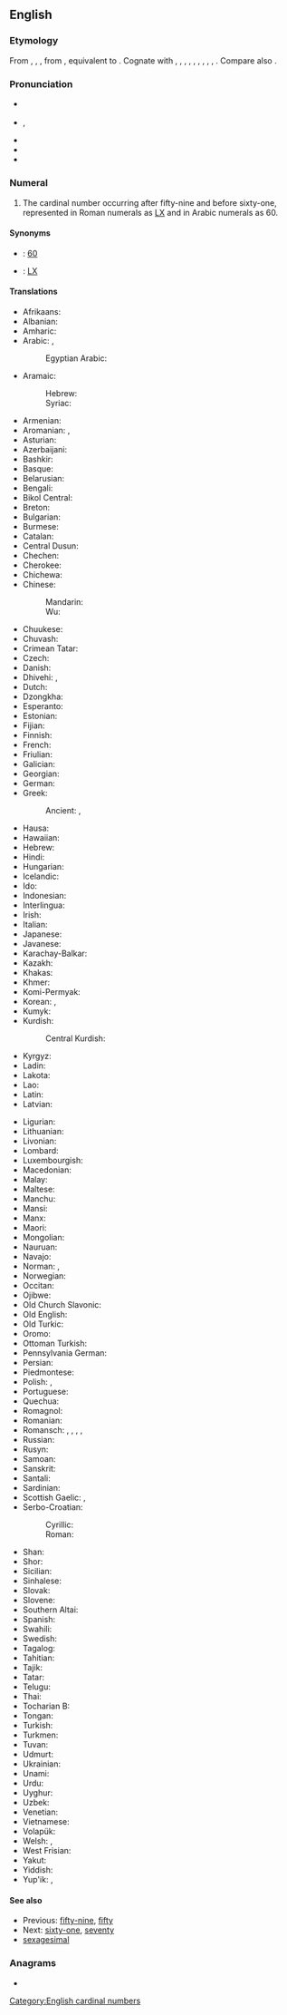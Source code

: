 ==English==
{{number box|en|60}}

===Etymology===
From {{inh|en|enm|sixty}}, {{m|enm|sexty}}, {{inh|en|ang|sixtiġ}}, from {{inh|en|gem-pro|*sehs tigiwiz|t=sixty}}, equivalent to {{af|en|six|-ty}}. Cognate with {{cog|sco|sexty}}, {{m|sco|saxty|t=sixty}}, {{cog|stq|säkstich|t=sixty}}, {{cog|fy|sechstich|t=sixty}}, {{cog|nl|zestig|t=sixty}}, {{cog|nds-de|sesstig|t=sixty}}, {{cog|de|sechzig|t=sixty}}, {{cog|sv|sextio|t=sixty}}, {{cog|no|seksti|t=sixty}}, {{cog|is|sextíu|t=sixty}}. Compare also {{cog|sa|षष्टि}}.

===Pronunciation===
* {{a|RP}} {{IPA|en|/ˈsɪkstɪ/}}
* {{a|GA}} {{enPR|sĭksʹtē}}, {{IPA|en|/ˈsɪksti/}}
* {{audio|en|en-us-sixty.ogg|Audio (US)}}
* {{audio|en|LL-Q1860 (eng)-I learned some phrases-sixty.wav|Audio (UK)}}
* {{hyph|en|six|ty}}

===Numeral===
{{head|en|numeral}}

# The cardinal number occurring after fifty-nine and before sixty-one, represented in Roman numerals as [[LX]] and in Arabic numerals as 60.

====Synonyms====
* {{w|Arabic numerals}}: [[60]]
* {{w|Roman numerals}}: [[LX]]

====Translations====
{{trans-top|cardinal number}}
* Afrikaans: {{t+|af|sestig}}
* Albanian: {{t+|sq|gjashtëdhjetë}}
* Amharic: {{t|am|ስልሳ}}
* Arabic: {{t|ar|سِتِّينَ}}, {{qualifier|only nominative|formal}} {{t|ar|سِتُّونَ}}
*: Egyptian Arabic: {{t|arz|ستين|tr=sittīn}}
* Aramaic:
*: Hebrew: {{t-check|arc|שתין|c|tr=shtīn|sc=Hebr}}
*: Syriac: {{t-check|arc|ܫܬܝܢ|c|tr=shtīn|sc=Syrc}}
* Armenian: {{t+|hy|վաթսուն}}
* Aromanian: {{t|rup|shaidzãts}}, {{t|rup|shaidzãtsi}}
* Asturian: {{t+|ast|sesenta}}
* Azerbaijani: {{t+|az|altmış}}
* Bashkir: {{t|ba|алтмыш|sc=Cyrl}}
* Basque: {{t+|eu|hirurogei}}
* Belarusian: {{t|be|шэ́сцьдзесят}}
* Bengali: {{t+|bn|ষাট}}
* Bikol Central: {{t|bcl|anom na pulo}}
* Breton: {{t+|br|tri-ugent}}
* Bulgarian: {{t|bg|шестдесе́т}}
* Burmese: {{t|my|ခြောက်ဆယ်}}
* Catalan: {{t+|ca|seixanta}}
* Central Dusun: {{t|dtp|onom nohopod}}
* Chechen: {{t|ce|кхузткъа}}
* Cherokee: {{t|chr|ᏑᏓᎵᏍᎪᎯ}}
* Chichewa: {{t|ny|makumi asanu n'limodzi}}
* Chinese:
*: Mandarin: {{t+|cmn|六十|tr=liùshí}}
*: Wu: {{t|wuu|六十|tr=lok zoep}}
* Chuukese: {{t|chk|wone}}
* Chuvash: {{t|cv|утмӑл|sc=Cyrl}}
* Crimean Tatar: {{t|crh|altmış}}
* Czech: {{t+|cs|šedesát}}
* Danish: {{t+|da|tres}}
* Dhivehi: {{t|dv|ހަށްޓި}}, {{t|dv|ފަސްދޮޅަސް}}
* Dutch: {{t+|nl|zestig|f}}
* Dzongkha: {{t|dz|དྲུག་ཅུ}}
* Esperanto: {{t+|eo|sesdek}}
* Estonian: {{t+|et|kuuskümmend}}
* Fijian: {{t|fj|onosagavulu}}
* Finnish: {{t+|fi|kuusikymmentä}}
* French: {{t+|fr|soixante|m}}
* Friulian: {{t|fur|sessante}}
* Galician: {{t+|gl|sesenta}}
* Georgian: {{t|ka|სამოცი}}
* German: {{t+|de|sechzig|f}}
* Greek: {{t+|el|εξήντα}}
*: Ancient: {{t|grc|ἑξήκοντα}}, {{t|grc|ξ΄}} {{qualifier|numeral}}
* Hausa: {{t|ha|sittin|alt=sìttin}}
* Hawaiian: {{t|haw|kanaono}}
* Hebrew: {{t|he|שישים|m|f|tr=shishím|alt=שִׁשִּׁים}}
* Hindi: {{t+|hi|साठ}}
* Hungarian: {{t+|hu|hatvan}}
* Icelandic: {{t+|is|sextíu}}
* Ido: {{t+|io|sisadek}}
* Indonesian: {{t+|id|enam puluh}}
* Interlingua: {{t|ia|sexanta}}
* Irish: {{t+|ga|seasca}}
* Italian: {{t+|it|sessanta}}
* Japanese: {{t+|ja|六十|tr=ろくじゅう, rokujū, むそ, muso}}
* Javanese: {{t+|jv|sawidak}}
* Karachay-Balkar: {{t|krc|алтмыш|tr=altmış|sc=Cyrl}}
* Kazakh: {{t+|kk|алпыс|sc=Cyrl}}
* Khakas: {{t|kjh|алтон|sc=Cyrl}}
* Khmer: {{t+|km|ហុកសិប|tr=hok səp}}
* Komi-Permyak: {{t|koi|кватьдас}}
* Korean: {{t+|ko|육십(六十)}}, {{t+|ko|예순}}
* Kumyk: {{t|kum|алтмыш}}
* Kurdish:
*: Central Kurdish: {{t+|ckb|شەست}}
* Kyrgyz: {{t+|ky|алтымыш|sc=Cyrl}}
* Ladin: {{t|lld|sessanta}}
* Lakota: {{t|lkt|wikčémna šákpe}}
* Lao: {{t|lo|ຫົກສິບ}}
* Latin: {{t|la|sexaginta}}
* Latvian: {{t+|lv|sešdesmit}}
{{trans-mid}}
* Ligurian: {{t-needed|lij}}
* Lithuanian: {{t+|lt|šešiasdešimt}}
* Livonian: {{t|liv|kūžkimdõ}}
* Lombard: {{t-needed|lmo}}
* Luxembourgish: {{t|lb|siechzeg}}
* Macedonian: {{t|mk|ше́есет}}
* Malay: {{t|ms|enam puluh}}
* Maltese: {{t|mt|sittin}}
* Manchu: {{t|mnc|ᠨᡳᠨᠵᡠ}}
* Mansi: {{t|mns|хо̄тпан}}
* Manx: {{t|gv|tree feed}}
* Maori: {{t+|mi|ono tekau}}
* Mongolian: {{t+|mn|жар}}
* Nauruan: {{t|na|añama}}
* Navajo: {{t|nv|hastą́diin}}
* Norman: {{t|nrf|sessànte}} {{qualifier|Guernsey}}, {{t|nrf|souaixante}} {{qualifier|Jersey}}
* Norwegian: {{t+|no|seksti}}
* Occitan: {{t+|oc|seissanta}}
* Ojibwe: {{t|oj|ningodwaasimidana}}
* Old Church Slavonic: {{t|cu|шесть десѧтъ}}
* Old English: {{t|ang|sixtiġ}}
* Old Turkic: {{t|otk|𐰞𐱄𐰢𐱀|ts=altmïš}}
* Oromo: {{t|om|jaatama}}
* Ottoman Turkish: {{t|ota|آلتمش|tr=altmış|sc=ota-Arab}}
* Pennsylvania German: {{t|pdc|sechzich}}
* Persian: {{t+|fa|شصت|tr=šast}}
* Piedmontese: {{t|pms|sessanta}}
* Polish: {{t+|pl|sześćdziesiąt}}, {{t+|pl|kopa|f}} {{qualifier|colloquial}}
* Portuguese: {{t+|pt|sessenta}}
* Quechua: {{t|qu|suqta chunka}}
* Romagnol: {{t-needed|rgn}}
* Romanian: {{t+|ro|șaizeci}}
* Romansch: {{t|rm|sessanta}}, {{t|rm|sissonta}}, {{t|rm|sissànta}}, {{t|rm|sesaunta}}, {{t|rm|sesanta}}
* Russian: {{t+|ru|шестьдеся́т}}
* Rusyn: {{t|rue|шістдеся́ть}}
* Samoan: {{t|sm|onosefulu}}
* Sanskrit: {{t+|sa|षष्टि}}
* Santali: {{t|sat|ᱛᱩᱨᱩᱭ ᱜᱮᱞ}}
* Sardinian: {{t|sc|sessanta}}
* Scottish Gaelic: {{qualifier|old system}} {{t|gd|trì}} {{t|gd|fichead}}, {{qualifier|new system}} {{t|gd|seasgad}}
* Serbo-Croatian:
*: Cyrillic: {{t|sh|шездесет|sc=Cyrl}}
*: Roman: {{t|sh|šezdeset}}
* Shan: {{t|shn|ႁူၵ်းသိပ်း}}
* Shor: {{t|cjs|алтон|tr=alton|sc=Cyrl}}
* Sicilian: {{t+|scn|sissanta}}
* Sinhalese: {{t|si|හැට}}
* Slovak: {{t+|sk|šesťdesiat}}
* Slovene: {{t+|sl|šestdeset}}
* Southern Altai: {{t|alt|алтан}}
* Spanish: {{t+|es|sesenta}}
* Swahili: {{t+|sw|sitini}}
* Swedish: {{t+|sv|sextio}}
* Tagalog: {{t|tl|animnapu}}
* Tahitian: {{t|ty|ono 'ahuru}}
* Tajik: {{t+|tg|шаст|sc=Cyrl}}
* Tatar: {{t+|tt|алтмыш|sc=Cyrl}}
* Telugu: {{t+|te|అరవై}}
* Thai: {{t+|th|หกสิบ}}
* Tocharian B: {{t|txb|ṣkaska}}
* Tongan: {{t|to|onongofulu}}
* Turkish: {{t+|tr|altmış}}
* Turkmen: {{t+|tk|altmyş}}
* Tuvan: {{t|tyv|алдан}}
* Udmurt: {{t|udm|куатьтон}}
* Ukrainian: {{t|uk|шістьдеся́т}}
* Unami: {{t|unm|kwëtash txinxke}}
* Urdu: {{t|ur|ساٹھ|tr=sāṭh}}
* Uyghur: {{t|ug|ئاتمىش}}
* Uzbek: {{t+|uz|oltmish}}
* Venetian: {{t+|vec|sesanta}}
* Vietnamese: {{t+|vi|sáu mươi}}
* Volapük: {{t+|vo|mäldeg}}
* Welsh: {{t+|cy|trigain}} {{qualifier|vigesimal|traditional}}, {{t|cy|chwe deg}} {{qualifier|decimal}}
* West Frisian: {{t|fy|sechstich}}
* Yakut: {{t|sah|алта уон|sc=Cyrl}}
* Yiddish: {{t|yi|זעכציק}}
* Yup'ik: {{t|esu|yuinaak pingayun}}, {{t|esu|pingayun ipiaq}}
{{trans-bottom}}

====See also====
* Previous: [[fifty-nine]], [[fifty]]
* Next: [[sixty-one]], [[seventy]]
* [[sexagesimal]]

===Anagrams===
* {{anagrams|en|a=istxy|xysti}}

[[Category:English cardinal numbers]]
